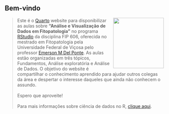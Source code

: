 ## **Bem-vindo**

![](images/histograms.png){style="float: right; padding-left:10px" width="160"}

> | Este é o [Quarto](https://quarto.org/) website para disponibilizar as aulas sobre **"Análise e Visualização de Dados em Fitopatologia"** no programa [RStudio](https://posit.co/products/open-source/rstudio/) da disciplina FIP 606, oferecida no mestrado em Fitopatologia pela Universidade Federal de Viçosa pelo professor [Emerson M Del Ponte](https://emersondelponte.netlify.app/). As aulas estão organizadas em três tópicos, Fundamentos, Análise exploratória e Análise de Dados. O objetivo do website é compartilhar o conhecimento aprendido para ajudar outros colegas da área e despertar o interesse daqueles que ainda não conhecem o assundo.
> | 
> | Espero que aproveite!
> | 
> | Para mais informações sobre ciência de dados no R, [clique aqui](https://r4ds.hadley.nz/).
